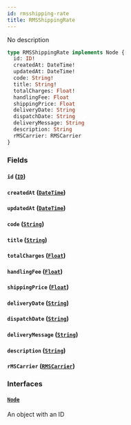 ```yaml
---
id: rmsshipping-rate
title: RMSShippingRate
---
```


No description

```graphql
type RMSShippingRate implements Node {
  id: ID!
  createdAt: DateTime!
  updatedAt: DateTime!
  code: String!
  title: String!
  totalCharges: Float!
  handlingFee: Float
  shippingPrice: Float
  deliveryDate: String
  dispatchDate: String
  deliveryMessage: String
  description: String
  rMSCarrier: RMSCarrier
}
```

### Fields

#### `id` ([`ID`](../../rate-manager-service/scalars/id))

#### `createdAt` ([`DateTime`](../../rate-manager-service/scalars/date-time))

#### `updatedAt` ([`DateTime`](../../rate-manager-service/scalars/date-time))

#### `code` ([`String`](../../rate-manager-service/scalars/string))

#### `title` ([`String`](../../rate-manager-service/scalars/string))

#### `totalCharges` ([`Float`](../../rate-manager-service/scalars/float))

#### `handlingFee` ([`Float`](../../rate-manager-service/scalars/float))

#### `shippingPrice` ([`Float`](../../rate-manager-service/scalars/float))

#### `deliveryDate` ([`String`](../../rate-manager-service/scalars/string))

#### `dispatchDate` ([`String`](../../rate-manager-service/scalars/string))

#### `deliveryMessage` ([`String`](../../rate-manager-service/scalars/string))

#### `description` ([`String`](../../rate-manager-service/scalars/string))

#### `rMSCarrier` ([`RMSCarrier`](../../rate-manager-service/objects/rmscarrier))

### Interfaces

#### [`Node`](../../rate-manager-service/interfaces/node)

An object with an ID
